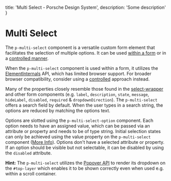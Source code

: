 
  title: 'Multi Select - Porsche Design System',
  description: 'Some description'
}

# Multi Select <ComponentStatus tagName="p-multi-select"></ComponentStatus>

The `p-multi-select` component is a versatile custom form element that facilitates the selection of multiple options. It
can be used [within a form](components/multi-select/examples#form) or in a
[controlled manner](components/multi-select/examples#controlled).

<Notification heading="Attention" heading-tag="h2" state="warning">
  When the <code>p-multi-select</code> component is used within a form, it utilizes the
  <a href="https://developer.mozilla.org/en-US/docs/Web/API/ElementInternals">ElementInternals</a> API, which has limited
  browser support. For broader browser compatibility, consider using a
  <a href="components/multi-select/examples#controlled">controlled</a> approach instead.
</Notification>

Many of the properties closely resemble those found in the [select-wrapper](components/select-wrapper/examples) and
other form components (e.g. `label`, `description`, `state`, `message`, `hideLabel`, `disabled`, `required` &
`dropdownDirection`). The `p-multi-select` offers a search field by default. When the user types in a search string, the
options are reduced by matching the options text.

Options are slotted using the `p-multi-select-option` component. Each option needs to have an assigned value, which can
be passed via an attribute or property and needs to be of type string. Initial selection states can only be achieved
using the value property on the `p-multi-select` component ([More Info](components/multi-select/examples#set-value)).
Options don't have a selected attribute or property. If an option should be visible but not selectable, it can be
disabled by using the `disabled` attribute.

**Hint:** The `p-multi-select` utilizes the [Popover API](https://developer.mozilla.org/en-US/docs/Web/API/Popover_API) to render its dropdown on the `#top-layer` which enables it to be shown correctly even when used e.g. within a scroll container.

<Configurator tagName="p-multi-select" story={multiSelectStory} />